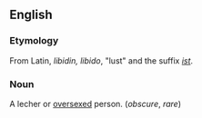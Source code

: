 ==English==

===Etymology===
From Latin, ''libidin, libido'', "lust" and the suffix ''[[ist]]''.

===Noun===
A lecher or [[oversexed]] person. (''obscure'', ''rare'')